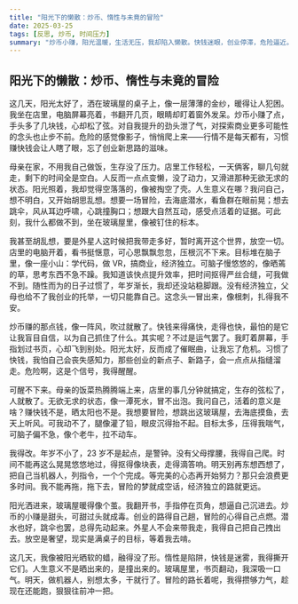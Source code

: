```yaml
---
title: "阳光下的懒散：炒币、惰性与未竟的冒险"
date: 2025-03-25
tags: [反思, 炒币, 时间压力]
summary: "炒币小赚，阳光温暖，生活无压，我却陷入懒散。快钱迷眼，创业停滞，危险逼近。渴望潜水跳伞的冒险，却动弹不得。目标压身，时间紧迫，我得变机器人，明天开始干，别再浪费。"
---
```


## 阳光下的懒散：炒币、惰性与未竟的冒险

这几天，阳光太好了，洒在玻璃屋的桌子上，像一层薄薄的金纱，暖得让人犯困。我坐在店里，电脑屏幕亮着，书翻开几页，眼睛却盯着窗外发呆。炒币小赚了点，手头多了几块钱，心却松了弦。对自我提升的劲头泄了气，对探索商业更多可能性的念头也止步不前。危险的感觉像影子，悄悄爬上来——行情不是每天都有，习惯赚快钱会让人瞎了眼，忘了创业新思路的滋味。

母亲在家，不用我自己做饭，生存没了压力。店里工作轻松，一天俩客，聊几句就走，剩下的时间全是空白。人反而一点点变懒，没了动力，又滑进那种无欲无求的状态。阳光照着，我却觉得空落落的，像被掏空了壳。人生意义在哪？我问自己，想不明白，又开始胡思乱想。想要一场冒险，去海底潜水，看鱼群在眼前晃；想去跳伞，风从耳边呼啸，心跳撞胸口；想跟大自然互动，感受点活着的证据。可此刻，我什么都做不到，坐在玻璃屋里，像被钉住的标本。

我甚至胡乱想，要是外星人这时候把我带走多好，暂时离开这个世界，放空一切。店里的电脑开着，看书挺惬意，可心思飘飘忽忽，压根沉不下来。目标堆在脑子里，像一座小山：学代码，做 VR，搞商业，经济独立。可脑子慢悠悠的，像晒蔫的草，思考东西不急不躁。我知道该快点提升效率，把时间抠得严丝合缝，可我做不到。随性而为的日子过惯了，年岁渐长，我却还没站稳脚跟。没有经济独立，父母也给不了我创业的托举，一切只能靠自己。这念头一冒出来，像根刺，扎得我不安。

炒币赚的那点钱，像一阵风，吹过就散了。快钱来得痛快，走得也快，最怕的是它让我盲目自信，以为自己抓住了什么。其实呢？不过是运气罢了。我盯着屏幕，手指划过书页，心却飞到别处。阳光太好，反而成了催眠曲，让我忘了危机。习惯了快钱，我怕自己会丧失感知力，那些创业的新点子、新路子，会一点点从指缝溜走。危险啊，这是个信号，我得醒醒。

可醒不下来。母亲的饭菜热腾腾端上来，店里的事几分钟就搞定，生存的弦松了，人就散了。无欲无求的状态，像一潭死水，冒不出泡。我问自己，活着的意义是啥？赚快钱不是，晒太阳也不是。我想要冒险，想跳出这玻璃屋，去海底摸鱼，去天上听风。可我动不了，腿像灌了铅，眼皮沉得抬不起。目标太多，压得我喘气，可脑子偏不急，像个老牛，拉不动车。

我得改。年岁不小了，23 岁不是起点，是警钟。没有父母撑腰，我得自己爬。时间不能再这么晃晃悠悠地过，得抠得像块表，走得滴答响。明天别再东想西想了，把自己当机器人，列指令，一个个完成。等完美的心态再开始努力？那只会浪费更多时间。我不能再拖，拖下去，冒险的梦就成空话，经济独立的路就更远。

阳光洒进来，玻璃屋暖得像个茧。我翻开书，手指停在页角，想逼自己沉进去。炒币的小赚是甜头，可甜过头就成毒。创业的路得自己趟，冒险的心得自己点燃。潜水也好，跳伞也罢，总得先动起来。外星人不会来带我走，我得自己把自己拽出去。放空是奢望，现实是满桌子的目标，等着我去啃。

这几天，我像被阳光晒软的蜡，融得没了形。惰性是陷阱，快钱是迷雾，我得撕开它们。人生意义不是晒出来的，是撞出来的。玻璃屋里，书页翻动，我深吸一口气。明天，做机器人，别想太多，干就行了。冒险的路长着呢，我得攒够力气，趁现在还能跑，狠狠往前冲一把。

